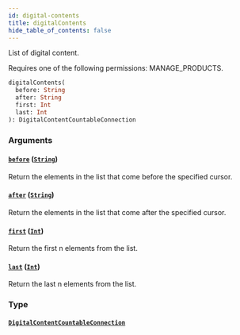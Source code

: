 ```yaml
---
id: digital-contents
title: digitalContents
hide_table_of_contents: false
---
```


List of digital content.

Requires one of the following permissions: MANAGE_PRODUCTS.

```graphql
digitalContents(
  before: String
  after: String
  first: Int
  last: Int
): DigitalContentCountableConnection
```

### Arguments

#### [`before`](#) ([`String`](../../../developer/api-reference/scalars/string))

Return the elements in the list that come before the specified cursor.

#### [`after`](#) ([`String`](../../../developer/api-reference/scalars/string))

Return the elements in the list that come after the specified cursor.

#### [`first`](#) ([`Int`](../../../developer/api-reference/scalars/int))

Return the first n elements from the list.

#### [`last`](#) ([`Int`](../../../developer/api-reference/scalars/int))

Return the last n elements from the list.

### Type

#### [`DigitalContentCountableConnection`](../../../developer/api-reference/objects/digital-content-countable-connection)
